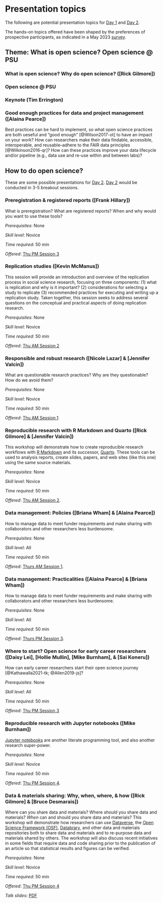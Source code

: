 # Presentation topics {-}

The following are potential presentation topics for [Day 1](#day_1) and [Day 2](#day_2).

The hands-on topics offered have been shaped by the preferences of prospective participants, as indicated in a May 2023 [survey](attendee-surveys.html#results).

## Theme: What is open science? Open science @ PSU {-}

### What is open science? Why do open science? ([Rick Gilmore]) {-}

<!-- These are some possible presentations for [Day 1](#day_1). -->

### Open science @ PSU {-}

<!-- Short (3-5 min) "blitz"-style talks about open science-related initiatives at Penn State. -->

<!-- - Case study: Reproducibility in neuroimaging ([Frank Hillary]? & [Nicole Lazar]?) -->
<!-- - Case study: ScholarSphere ([Briana Wham]? or [Jennifer Valcin]?) -->
<!-- - Case study: Data Commons (Maurie Kelly or Bernd Haupt?) -->
<!-- - Case study: NSF Synthesis Center (Ed O'Brien?) -->
<!-- - Case study: Databrary & the PLAY Project ([Rick Gilmore]) -->

### Keynote (Tim Errington) {- #keynote}

### Good enough practices for data and project management ([Alaina Pearce]) {- #howto_good_enough}

Best practices can be hard to implement, so what open science practices are both ueseful and "good enough" [@Wilson2017-ot] to have an impact on your work?  How can researchers make their data findable, accessible, interoperable, and reusable--adhere to the FAIR data principles [@Wilkinson2016-qr]? How can these practices improve your data lifecycle and/or pipeline (e.g., data use and re-use within and between labs)?

## How to do open science? {-}

These are some possible presentations for [Day 2](#day_1).
[Day 2](#day_2) would be conducted in 3-5 breakout sessions.

### Preregistration & registered reports ([Frank Hillary]) {- #howto_preregistration}

What is preregistration? What are registered reports? When and why would you want to use these tools?

*Prerequisites*: None

*Skill level*: Novice

*Time required*: 50 min

*Offered*: [Thu PM Session 3](#day_2_pm_session_3)

### Replication studies ([Kevin McManus]) {- #howto_replication}

This session will provide an introduction and overview of the replication process in social science research, focusing on three components: (1) what is replication and why is it important? (2) considerations for selecting a study to replicate (3) recommended practices for executing and writing up a replication study. Taken together, this session seeks to address several questions on the conceptual and practical aspects of doing replication research.
 
*Prerequisites*: None

*Skill level*: Novice

*Time required*: 50 min

*Offered*: [Thu AM Session 2](#day_2_am_session_2)

### Responsible and robust research ([Nicole Lazar] & [Jennifer Valcin]) {- #howto_responsible_research}

What are questionable research practices? Why are they questionable? How do we avoid them?

*Prerequisites*: None

*Skill level*: Novice

*Time required*: 50 min

*Offered*: [Thu AM Session 1](#day_2_am_session_1)

### Reproducible research with R Markdown and Quarto ([Rick Gilmore] & [Jennifer Valcin]){- #howto_rmarkdown}

This workshop will demonstrate how to create reproducible research workflows with [R Markdown](https://rmarkdown.rstudio.com) and its successor, [Quarto](https://quarto.org).
These tools can be used to analysis reports, create slides, papers, and web sites (like this one) using the same source materials.

*Prerequisites*: None

*Skill level*: Novice

*Time required*: 50 min

*Offered*: [Thu AM Session 2](#day_2_am_session_2).

### Data management: Policies ([Briana Wham] & [Alaina Pearce]) {- #howto_data_management_policies}

How to manage data to meet funder requirements and make sharing with collaborators and other researchers less burdensome.

*Prerequisites*: None

*Skill level*: All

*Time required*: 50 min

*Offered*: [Thurs AM Session 1](#day_2_am_session_1).

### Data management: Practicalities ([Alaina Pearce] & [Briana Wham]) {- #howto_data_management_practical}

How to manage data to meet funder requirements and make sharing with collaborators and other researchers less burdensome.

*Prerequisites*: None

*Skill level*: All

*Time required*: 50 min

*Offered*: [Thurs PM Session 3](#day_2_pm_session_3).

### Where to start? Open science for early career researchers ([Daisy Lei], [Hollie Mullin], [Mike Burnham], & [Sai Koneru]) {- #howto_early_career}

How can early career researchers start their open science journey [@Kathawalla2021-tk; @Allen2019-js]?

*Prerequisites*: None

*Skill level*: All

*Time required*: 50 min

*Offered*: [Thu PM Session 3](#day_2_pm_session_3)

### Reproducible research with Jupyter notebooks ([Mike Burnham]) {- #howto_jupyter}

[Jupyter notebooks](https://jupyter.org) are another literate programming tool, and also another research super-power.

*Prerequisites*: None

*Skill level*: Novice

*Time required*: 50 min

*Offered*: [Thu PM Session 4](#day_2_pm_session_4).

### Data & materials sharing: Why, when, where, & how ([Rick Gilmore] & [Bruce Desmarais]) {- #howto_data_sharing}

Where can you share data and materials?
Where *should* you share data and materials?
*When* can and should you share data and materials?
This workshop will demonstrate how researchers can use [Dataverse](https://dataverse.org), the [Open Science Framework (OSF)](https://osf.io), [Databrary](https://databrary.org), and other data and materials repositories both to share data and materials and to re-purpose data and materials shared by others.
The workshop will also discuss recent initiatives in some fields that require
data and code sharing prior to the publication of an article so that statistical
results and figures can be verified.

*Prerequisites*: None

*Skill level*: Novice

*Time required*: 50 min

*Offered*: [Thu PM Session 4](#day_2_pm_session_4)

*Talk slides*: [PDF](https://github.com/penn-state-open-science/bootcamp-2023-data-sharing/blob/fb674dc1de7a48fd989dd54e89e9462e10bd04a6/index.pdf)


<!-- ## Other topics/presenters {-} -->

<!-- ### Version control with git, GitHub, and GitLab ([Carrie Brown]) {- #howto_git} -->

<!-- *Prerequisites*:  -->

<!-- *Skill level*:  -->

<!-- *Time required*: 2-4 hrs. -->

<!-- ### Open access publishing {- #howto_open_access} -->

<!-- Where and how to share your research so that the maximum number of people can read it. -->

<!-- ### Reproducible software ([Carrie Brown]? & [Alaina Pearce]?) {- #reproducible-software} -->

<!-- How to make your code reproducible; Conda; software environments, R packages for data wrangling and cleaning. -->

<!-- *Prerequisites*: Familiarity with a programming language (e.g., R, Python, Matlab) -->

<!-- *Skill level*: Intermediate -->

<!-- *Time required*:  -->

<!-- ### Case study: Big data behavioral science: The Play & Learning Across a Year (PLAY) Project ([Rick Gilmore]) {- #casestudy_PLAY} -->

<!-- The [Play & Learning Across a Year (PLAY) Project](https://play-project.org) is an [NIH-funded research project](https://reporter.nih.gov/search/PJYxIpAvQkyD2ZNPUPbp8Q/project-details/9500957) that is recording, annotating, and sharing video recordings of mothers and their infants engaged in natural activities in the home. -->
<!-- In addition to providing a first-of-its-kind openly shared video corpus of natural behavior via [Databrary](https://databrary.org), PLAY's entire [protocol](https://play-project.org) is openly shared on the web, and the project's survey data results are [openly summarized](https://PLAY-behaviorome.github.io/KoBoToolbox/) and regularly updated. As such, PLAY provides a test-case for how open science practices work in a large-scale, geographically distributed research project that collects and intends to share identifiable data. -->

<!-- ### Reproducible research in economics ([Lars Vilhuber](https://www.ilr.cornell.edu/people/lars-vilhuber), Cornell?) {- #casestudy_economics} -->

<!-- ### Reproducible and robust research has wider reach {- #howto_reproducibility} -->

<!-- Types of reproducibility. How building reproducible research workflows can make your work more robust and more readily shareable. -->

<!-- *Prerequisites*: None -->

<!-- *Skill level*: Novice -->

<!-- *Time required*: 30 min -->